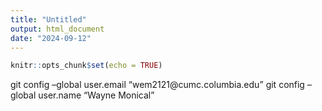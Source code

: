 ```yaml
---
title: "Untitled"
output: html_document
date: "2024-09-12"
---
```



```r
knitr::opts_chunk$set(echo = TRUE)
```



git config --global user.email "wem2121@cumc.columbia.edu"
  git config --global user.name "Wayne Monical"
